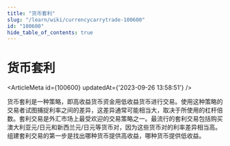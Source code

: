 ```yaml
---
title: "货币套利"
slug: "/learn/wiki/currencycarrytrade-100600"
id: "100600"
hide_table_of_contents: true
---
```



# 货币套利

<ArticleMeta id={100600} updatedAt={'2023-09-26 13:58:51'} />
<div className='border-solid border-b border-t-0 my-4 border-[var(--ifm-color-gray-300)]' />

货币套利是一种策略，即高收益货币资金用低收益货币进行交易。使用这种策略的交易者试图捕捉利率之间的差异，这差异通常可能相当大，取决于所使用的杠杆倍数。套利交易是外汇市场上最受欢迎的交易策略之一。最流行的套利交易包括购买澳大利亚元/日元和新西兰元/日元等货币对，因为这些货币对的利率差异相当高。组建套利交易的第一步是找出哪种货币提供高收益，哪种货币提供低收益。
